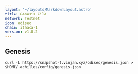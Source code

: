 ```yaml
---
layout: '~/layouts/MarkdownLayout.astro'
title: Genesis File
network: Testnet
icon: odiseo
chain: ithaca-1
version: v1.0.2
---
```

## Genesis 

```
curl -L https://snapshot-t.vinjan.xyz/odiseo/genesis.json > $HOME/.achilles/config/genesis.json
```
